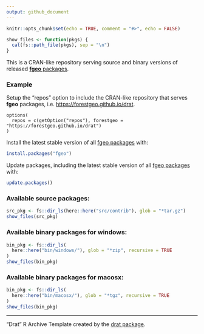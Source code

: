```yaml
---
output: github_document
---
```


```r
knitr::opts_chunk$set(echo = TRUE, comment = "#>", echo = FALSE)

show_files <- function(pkgs) {
  cat(fs::path_file(pkgs), sep = "\n")
}
```

This is a CRAN-like repository serving source and binary versions of released [__fgeo__ packages](https://forestgeo.github.io/fgeo/).

### Example

Setup the "repos" option to include the CRAN-like repository that serves __fgeo__ packages, i.e.  <https://forestgeo.github.io/drat>.

```
options(
  repos = c(getOption("repos"), forestgeo = "https://forestgeo.github.io/drat")
)
```

Install the latest stable version of all [fgeo packages](https://forestgeo.github.io/fgeo/) with:

```R
install.packages("fgeo")
```

Update packages, including the latest stable version of all [fgeo packages](https://forestgeo.github.io/fgeo/) with:

```R
update.packages()
```

### Available source packages:

```r
src_pkg <- fs::dir_ls(here::here("src/contrib"), glob = "*tar.gz")
show_files(src_pkg)
```

### Available binary packages for windows:

```r
bin_pkg <- fs::dir_ls(
  here::here("bin/windows/"), glob = "*zip", recursive = TRUE
)
show_files(bin_pkg)
```

### Available binary packages for macosx:

```r
bin_pkg <- fs::dir_ls(
  here::here("bin/macosx/"), glob = "*tgz", recursive = TRUE
)
show_files(bin_pkg)
```

---

"Drat" R Archive Template created by the [drat package](https://CRAN.R-project.org/package=drat).

